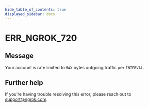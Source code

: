 ```yaml
---
hide_table_of_contents: true
displayed_sidebar: docs
---
```



# ERR_NGROK_720

## Message

Your account is rate limited to `MAX` bytes outgoing traffic per `INTERVAL`.

<ErrorDetails error="err_ngrok_720" />

## Further help

If you're having trouble resolving this error, please reach out to [support@ngrok.com](mailto:support@ngrok.com?subject=Help%20with%20ERR_NGROK_720).
